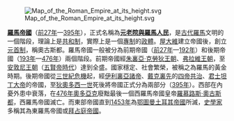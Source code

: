 [[File:Map_of_the_Roman_Empire_at_its_height.svg|left]]

'''[[羅馬帝國|羅馬帝國]]'''（[[前27年|前27年]]—[[395年|395年]]），正式名稱為'''[[SPQR|元老院與羅馬人民]]'''，是[[古羅馬|古代羅馬]]文明的一個階段，理論上是[[共和制|共和制]]，實際上是一個[[獨裁|專制]]的[[政治體制|政體]]。[[屋大維|屋大維]]建立帝國後，創立[[元首制|元首制]]，稱奧古斯都。羅馬帝國一般被分為前期帝國（[[前27年|前27年]]—[[192年|192年]]）和後期帝國（[[193年|193年]]—[[476年|476年]]）兩個階段。前期帝國經[[朱裏亞·克勞狄王朝|朱裏亞·克勞狄王朝]]、[[弗拉維王朝|弗拉維王朝]]，至[[安敦尼王朝|安敦尼王朝]]（[[五賢君|五賢帝時代]]）達到全盛。國家穩定、社會繁榮，被稱之為羅馬的黃金時期。後期帝國從[[三世紀危機|三世紀危機]]起，經[[伊利裏亞諸帝|伊利裏亞諸帝]]、[[戴克裏先|戴克裏先]]的[[四帝共治制|四帝共治]]、[[君士坦丁一世_(羅馬帝國)|君士坦丁大帝]]的帝國，至[[狄奧多西一世|狄奧多西一世]]死後將帝國正式分為兩部分（[[395年|395年]]）。西部在內憂外患中衰落，在[[476年|476年]][[奧多亞塞|奧多亞克]]廢黜最後一個西羅馬帝國皇帝[[羅慕路斯·奧古斯都|羅慕路斯·奧古斯都]]，西羅馬帝國滅亡。而東部帝國直到[[1453年|1453年]]為[[奧斯曼帝國|鄂圖曼土耳其帝國]]所滅，[[史學家|史學家]]多稱其為東羅馬帝國或[[拜占庭帝國|拜占庭帝國]]。